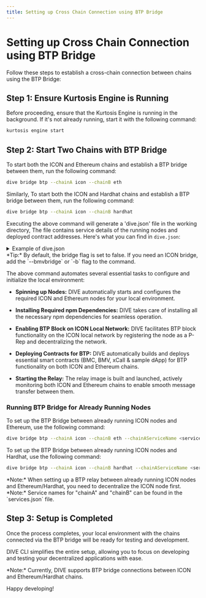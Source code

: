 ```yaml
---
title: Setting up Cross Chain Connection using BTP Bridge
---
```



# Setting up Cross Chain Connection using BTP Bridge

Follow these steps to establish a cross-chain connection between chains using the BTP Bridge:

## Step 1: Ensure Kurtosis Engine is Running

Before proceeding, ensure that the Kurtosis Engine is running in the background. If it's not already running, start it with the following command:

```bash filename="" copy
kurtosis engine start
```

## Step 2: Start Two Chains with BTP Bridge

To start both the ICON and Ethereum chains and establish a BTP bridge between them, run the following command:

```bash filename="" copy
dive bridge btp --chainA icon --chainB eth
```

Similarly, To start both the ICON and Hardhat chains and establish a BTP bridge between them, run the following command:

```bash filename="" copy
dive bridge btp --chainA icon --chainB hardhat
```

Executing the above command will generate a 'dive.json' file in the working directory, The file contains service details of the running nodes and deployed contract addresses. Here's what you can find in `dive.json`:


<details>
<summary>
Example of dive.json
</summary>

```json filename="" copy
{
	"bridge": "false",
	"chains": {
		"eth": {
			"block_number": "30",
			"endpoint": "http://172.16.0.6:8545",
			"endpoint_public": "http://172.16.0.3:8544",
			"keypassword": "password",
			"keystore_path": "keystores/eth_keystore.json",
			"network": "0x301824.eth",
			"network_name": "eth",
			"nid": "0x301824",
			"service_name": "el-1-geth-lighthouse"
		},
		"icon": {
			"block_number": "242",
			"endpoint": "http://172.16.0.2:9080/api/v3/icon_dex",
			"endpoint_public": "http://127.0.0.1:8090/api/v3/icon_dex",
			"keypassword": "gochain",
			"keystore_path": "keystores/keystore.json",
			"network": "0x3.icon",
			"networkId": "0x1",
			"networkTypeId": "0x1",
			"network_name": "icon-0",
			"nid": "0x3",
			"service_name": "icon-node-0"
		}
	},
	"contracts": {
		"eth": {
			"bmc": "0xB9D7a3554F221B34f49d7d3C61375E603aFb699e",
			"bmcm": "0xAb2A01BC351770D09611Ac80f1DE076D56E0487d",
			"bmcs": "0xBFF5cD0aA560e1d1C6B1E2C347860aDAe1bd8235",
			"bmv": "0x765E6b67C589A4b40184AEd9D9ae7ba40E32F8d4",
			"dapp": "0x9bE03fF3E1888A216f9e48c68B587A89c5b94CD6",
			"xcall": "0x5911A6541729C227fAda7D5187ee7518B47fB237"
		},
		"icon": {
			"bmc": "cx14303a14cbfd58b9bcd61b62b786b387f39be25a",
			"bmv": "cx71337318cf13aa3fd805c75a38f4d5f800cd627c",
			"dapp": "cx90bc909409ff8ba200b5a866e1bb952c39fa1f4a",
			"xcall": "cx5dce8a39a49faadee03a02e6b33173aef91d4e67"
		}
	},
	"links": {
		"dst": "eth",
		"src": "icon"
	}
}
```

</details>

<Callout type="info" emoji="💡">
  *Tip:* By default, the bridge flag is set to false. If you need an ICON bridge, add the `--bmvbridge` or `-b` flag to the command.
</Callout>

The above command automates several essential tasks to configure and initialize the local environment:

- **Spinning up Nodes:** DIVE automatically starts and configures the required ICON and Ethereum nodes for your local environment.

- **Installing Required npm Dependencies:** DIVE takes care of installing all the necessary npm dependencies for seamless operation.

- **Enabling BTP Block on ICON Local Network:** DIVE facilitates BTP block functionality on the ICON local network by registering the node as a P-Rep and decentralizing the network.

- **Deploying Contracts for BTP:** DIVE automatically builds and deploys essential smart contracts (BMC, BMV, xCall & sample dApp) for BTP functionality on both ICON and Ethereum chains.

- **Starting the Relay:** The relay image is built and launched, actively monitoring both ICON and Ethereum chains to enable smooth message transfer between them.


### Running BTP Bridge for Already Running Nodes

To set up the BTP Bridge between already running ICON nodes and Ethereum, use the following command:

```bash filename="" copy
dive bridge btp --chainA icon --chainB eth --chainAServiceName <service name of icon> --chainBServiceName <service name of eth>
```

To set up the BTP Bridge between already running ICON nodes and Hardhat, use the following command:

```bash filename="" copy
dive bridge btp --chainA icon --chainB hardhat --chainAServiceName <service name of icon> --chainBServiceName <service name of hardhat>
```

<Callout type="info" emoji="💡">
  *Note:* When setting up a BTP relay between already running ICON nodes and Ethereum/Hardhat, you need to decentralize the ICON node first.
</Callout>


<Callout type="info" emoji="💡">
  *Note:* Service names for "chainA" and "chainB" can be found in the `services.json` file.
</Callout>


## Step 3: Setup is Completed

Once the process completes, your local environment with the chains connected via the BTP bridge will be ready for testing and development.

DIVE CLI simplifies the entire setup, allowing you to focus on developing and testing your decentralized applications with ease.


<Callout type="info" emoji="💡">
  *Note:* Currently, DIVE supports BTP bridge connections between ICON and Ethereum/Hardhat chains.
</Callout>

Happy developing!
